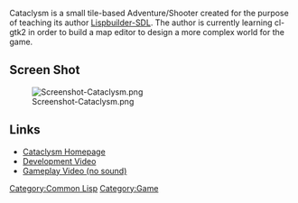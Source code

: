 Cataclysm is a small tile-based Adventure/Shooter created for the purpose of teaching its author [[Lispbuilder-SDL]]. The author is currently learning cl-gtk2 in order to build a map editor to design a more complex world for the game.

== Screen Shot ==
[[File:Screenshot-Cataclysm.png]]

== Links ==
* [http://www.jeremiahstoddard.com/Projects/cataclysm.html Cataclysm Homepage]
* [http://www.youtube.com/watch?v=gHuusTqipiA Development Video]
* [http://www.youtube.com/watch?v=LxAwtbQKznk Gameplay Video (no sound)]

[[Category:Common Lisp]]
[[Category:Game]]